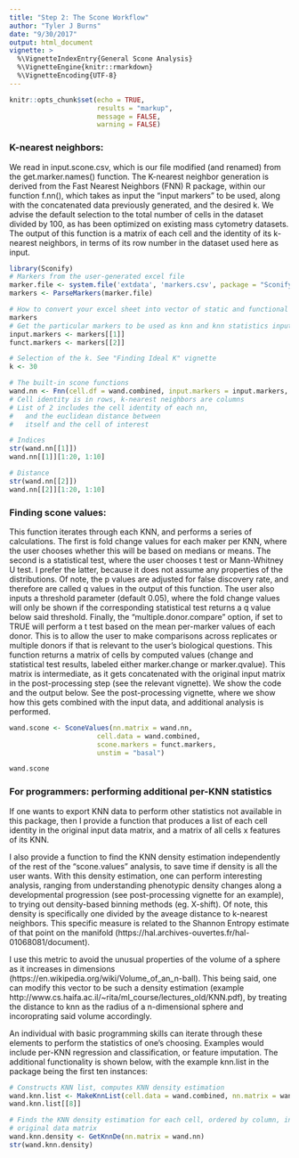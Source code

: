 ```yaml
---
title: "Step 2: The Scone Workflow"
author: "Tyler J Burns"
date: "9/30/2017"
output: html_document
vignette: >
  %\VignetteIndexEntry{General Scone Analysis}
  %\VignetteEngine{knitr::rmarkdown}
  %\VignetteEncoding{UTF-8}
---
```


```r
knitr::opts_chunk$set(echo = TRUE, 
                      results = "markup", 
                      message = FALSE, 
                      warning = FALSE)
```

### K-nearest neighbors:
We read in input.scone.csv, which is our file modified (and renamed) from the 
get.marker.names() function. The K-nearest neighbor generation is derived from 
the Fast Nearest Neighbors (FNN) R package, within our function f.nn(), which 
takes as input the “input markers” to be used, along with the concatenated data 
previously generated, and the desired k. We advise the default selection to the 
total number of cells in the dataset divided by 100, as has been optimized on 
existing mass cytometry datasets. The output of this function is a matrix of 
each cell and the identity of its k-nearest neighbors, in terms of its row 
number in the dataset used here as input. 

```r
library(Sconify)
# Markers from the user-generated excel file
marker.file <- system.file('extdata', 'markers.csv', package = "Sconify")
markers <- ParseMarkers(marker.file)

# How to convert your excel sheet into vector of static and functional markers
markers
# Get the particular markers to be used as knn and knn statistics input
input.markers <- markers[[1]]
funct.markers <- markers[[2]]

# Selection of the k. See "Finding Ideal K" vignette
k <- 30

# The built-in scone functions
wand.nn <- Fnn(cell.df = wand.combined, input.markers = input.markers, k = k)
# Cell identity is in rows, k-nearest neighbors are columns
# List of 2 includes the cell identity of each nn, 
#   and the euclidean distance between
#   itself and the cell of interest

# Indices
str(wand.nn[[1]])
wand.nn[[1]][1:20, 1:10]

# Distance
str(wand.nn[[2]])
wand.nn[[2]][1:20, 1:10]
```

### Finding scone values:

This function iterates through each KNN, and performs a series of calculations. 
The first is fold change values for each maker per KNN, where the user chooses 
whether this will be based on medians or means. The second is a statistical 
test, where the user chooses t test or Mann-Whitney U test. I prefer the 
latter, because it does not assume any properties of the distributions. Of 
note, the p values are adjusted for false discovery rate, and therefore are 
called q values in the output of this function. The user also inputs a 
threshold parameter (default 0.05), where the fold change values will only be 
shown if the corresponding statistical test returns a q value below said 
threshold. Finally, the "multiple.donor.compare" option, if set to TRUE will 
perform a t test based on the mean per-marker values of each donor. This is to 
allow the user to make comparisons across replicates or multiple donors if that 
is relevant to the user's biological questions. This function returns a matrix 
of cells by computed values (change and statistical test results, labeled 
either marker.change or marker.qvalue). This matrix is intermediate, as it gets 
concatenated with the original input matrix in the post-processing step (see 
the relevant vignette). We show the code and the output below. See the 
post-processing vignette, where we show how this gets combined with the input 
data, and additional analysis is performed. 


```r
wand.scone <- SconeValues(nn.matrix = wand.nn, 
                      cell.data = wand.combined, 
                      scone.markers = funct.markers, 
                      unstim = "basal")

wand.scone
```

### For programmers: performing additional per-KNN statistics
If one wants to export KNN data to perform other statistics not available in 
this package, then I provide a function that produces a list of each cell 
identity in the original input data matrix, and a matrix of all cells x 
features of its KNN. 

I also provide a function to find the KNN density estimation independently of 
the rest of the "scone.values" analysis, to save time if density is all the 
user wants. With this density estimation, one can perform interesting analysis, 
ranging from understanding phenotypic density changes along a developmental 
progression (see post-processing vignette for an example), to trying out 
density-based binning methods (eg. X-shift). Of note, this density is 
specifically one divided by the aveage distance to k-nearest neighbors. This 
specific measure is related to the Shannon Entropy estimate of that point on 
the manifold (https://hal.archives-ouvertes.fr/hal-01068081/document). 

I use this metric to avoid the unusual properties of the volume of a sphere as 
it increases in dimensions (https://en.wikipedia.org/wiki/Volume_of_an_n-ball). 
This being said, one can modify this vector to be such a density estimation 
(example http://www.cs.haifa.ac.il/~rita/ml_course/lectures_old/KNN.pdf), by 
treating the distance to knn as the radius of a n-dimensional sphere and 
incoroprating said volume accordingly. 

An individual with basic programming skills can iterate through these elements 
to perform the statistics of one's choosing. Examples would include per-KNN 
regression and classification, or feature imputation. The additional 
functionality is shown below, with the example knn.list in the package being 
the first ten instances: 

```r
# Constructs KNN list, computes KNN density estimation
wand.knn.list <- MakeKnnList(cell.data = wand.combined, nn.matrix = wand.nn)
wand.knn.list[[8]]

# Finds the KNN density estimation for each cell, ordered by column, in the 
# original data matrix
wand.knn.density <- GetKnnDe(nn.matrix = wand.nn)
str(wand.knn.density)
```


